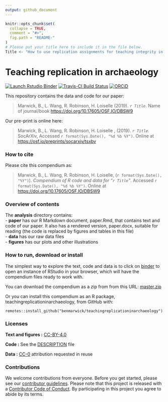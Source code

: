 ```yaml
---
output: github_document
---
```


<!-- README.md is generated from README.Rmd. Please edit that file -->

```r
knitr::opts_chunk$set(
  collapse = TRUE,
  comment = "#>",
  fig.path = "README-"
)
# Please put your title here to include it in the file below. 
Title <- "How to use replication assignments for teaching integrity in empirical archaeology"
```

# Teaching replication in archaeology
<!-- badges: start -->
[![Launch Rstudio Binder](http://mybinder.org/badge.svg)](https://mybinder.org/v2/gh/benmarwick/replicationteachingarchaeology/master?urlpath=rstudio) 
[![Travis-CI Build Status](https://travis-ci.org/benmarwick/teaching-replication-in-archaeology.svg?branch=master)](https://travis-ci.org/benmarwick/teaching-replication-in-archaeology)
[![ORCiD](https://img.shields.io/badge/ORCiD-0000--0001--7879--4531-green.svg)](http://orcid.org/0000-0001-7879-4531) 

<!-- badges: end -->


This repository contains the data and code for our paper:

> Marwick, B., L. Wang, R. Robinson, H. Loiselle (2019). _`r Title`_. Name of journal/book <https://doi.org/10.17605/OSF.IO/DBSW9>

Our pre-print is online here:

> Marwick, B., L. Wang, R. Robinson, H. Loiselle , (2019). _`r Title`_. SocArXiv, Accessed `r format(Sys.Date(), "%d %b %Y")`. Online at <https://osf.io/preprints/socarxiv/tsxbv>

### How to cite

Please cite this compendium as:

> Marwick, B., L. Wang, R. Robinson, H. Loiselle, (`r format(Sys.Date(), "%Y")`). _Compendium of R code and data for "`r Title`"_. Accessed `r format(Sys.Date(), "%d %b %Y")`. Online at <https://doi.org/10.17605/OSF.IO/DBSW9>

### Overview of contents

The **analysis** directory contains:  
- **paper** has our R Markdown document, paper.Rmd, that contains text and code of our paper. It also has a rendered version, paper.docx, suitable for reading (the code is replaced by figures and tables in this file)    
- **data** has our raw data files    
- **figures** has our plots and other illustrations

### How to run, download or install

The simplest way to explore the text, code and data is to click on [binder](https://mybinder.org/v2/gh/benmarwick/replicationteachingarchaeology/master?urlpath=rstudio) to open an instance of RStudio in your browser, which will have the compendium files ready to work with. 

You can download the compendium as a zip from from this URL: [master.zip](/archive/master.zip)

Or you can install this compendium as an R package, teachingreplicationinarchaeology, from GitHub with:

```
remotes::install_github("benmarwick/teachingreplicationinarchaeology")
```


### Licenses

**Text and figures :**  [CC-BY-4.0](http://creativecommons.org/licenses/by/4.0/)

**Code :** See the [DESCRIPTION](DESCRIPTION) file

**Data :** [CC-0](http://creativecommons.org/publicdomain/zero/1.0/) attribution requested in reuse

### Contributions

We welcome contributions from everyone. Before you get started, please see our [contributor guidelines](CONTRIBUTING.md). Please note that this project is released with a [Contributor Code of Conduct](CONDUCT.md). By participating in this project you agree to abide by its terms.

